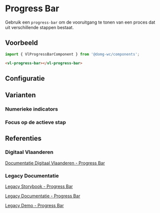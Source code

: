 
# Progress Bar

<CustomDocMetaData id="components-progress-bar" />

Gebruik een `progress-bar` om de vooruitgang te tonen van een proces dat uit verschillende stappen bestaat.


## Voorbeeld

```js
import { VlProgressBarComponent } from '@domg-wc/components';
```

```html
<vl-progress-bar></vl-progress-bar>
```

<Canvas of={VlProgressBarStories.ProgressBarDefault} />


## Configuratie

<ArgTypes of={VlProgressBarStories.ProgressBarDefault} />


## Varianten

### Numerieke indicators

<Canvas of={VlProgressBarStories.ProgressBarNumeric} />

### Focus op de actieve stap

<Canvas of={VlProgressBarStories.ProgressBarFocused} />


## Referenties

### Digitaal Vlaanderen

[Documentatie Digitaal Vlaanderen - Progress Bar](https://overheid.vlaanderen.be/webuniversum/v3/documentation/components/vl-ui-progress-bar)

### Legacy Documentatie

[Legacy Storybook - Progress Bar](https://webcomponenten.omgeving.vlaanderen.be/storybook/?path=/docs/custom-elements-vl-progress-bar--default)

[Legacy Documentatie - Progress Bar](https://webcomponenten.omgeving.vlaanderen.be/doc/VlProgressBar.html)

[Legacy Demo - Progress Bar](https://webcomponenten.omgeving.vlaanderen.be/demo/vl-progress-bar.html)
